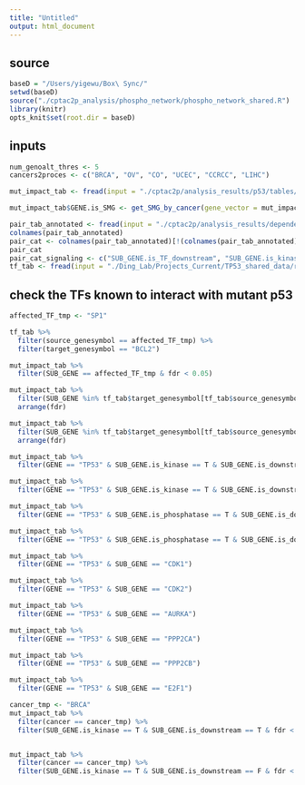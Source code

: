 ```yaml
---
title: "Untitled"
output: html_document
---
```

## source

```r
baseD = "/Users/yigewu/Box\ Sync/"
setwd(baseD)
source("./cptac2p_analysis/phospho_network/phospho_network_shared.R")
library(knitr)
opts_knit$set(root.dir = baseD)

```

## inputs
``` r
num_genoalt_thres <- 5
cancers2proces <- c("BRCA", "OV", "CO", "UCEC", "CCRCC", "LIHC")
```

```r
mut_impact_tab <- fread(input = "./cptac2p/analysis_results/p53/tables/test_mut_impact_proteome_TP53/TP53_mut_impact_proteome_RNA_cptac2p_cptac3_tab.txt", data.table = F)

mut_impact_tab$GENE.is_SMG <- get_SMG_by_cancer(gene_vector = mut_impact_tab$GENE, cancer_vector = mut_impact_tab$cancer)
```

```r
pair_tab_annotated <- fread(input = "./cptac2p/analysis_results/dependencies/tables/compile_protein_pair_table/protein_pair_table.txt", data.table = F)
colnames(pair_tab_annotated)
pair_cat <- colnames(pair_tab_annotated)[!(colnames(pair_tab_annotated) %in% c("GENE", "SUB_GENE", "pair_pro"))]
pair_cat
pair_cat_signaling <- c("SUB_GENE.is_TF_downstream", "SUB_GENE.is_kinase_substrate", "SUB_GENE.is_phosphatase_substrate", "SUB_GENE.is_complex_partner")
tf_tab <- fread(input = "./Ding_Lab/Projects_Current/TP53_shared_data/resources/PPI/TF_interactions.txt", data.table = F)

```

## check the TFs known to interact with mutant p53
```r
affected_TF_tmp <- "SP1"

tf_tab %>%
  filter(source_genesymbol == affected_TF_tmp) %>%
  filter(target_genesymbol == "BCL2")

mut_impact_tab %>%
  filter(SUB_GENE == affected_TF_tmp & fdr < 0.05)

mut_impact_tab %>%
  filter(SUB_GENE %in% tf_tab$target_genesymbol[tf_tab$source_genesymbol == affected_TF_tmp & tf_tab$is_stimulation == 1] & fdr < 0.05 & SELF == "trans") %>%
  arrange(fdr)

mut_impact_tab %>%
  filter(SUB_GENE %in% tf_tab$target_genesymbol[tf_tab$source_genesymbol == affected_TF_tmp & tf_tab$is_inhibition == 1] & fdr < 0.05 & SELF == "trans") %>%
  arrange(fdr)

```

```r
mut_impact_tab %>%
  filter(GENE == "TP53" & SUB_GENE.is_kinase == T & SUB_GENE.is_downstream == T & fdr < 0.05)

mut_impact_tab %>%
  filter(GENE == "TP53" & SUB_GENE.is_kinase == T & SUB_GENE.is_downstream == F & fdr < 0.05)

mut_impact_tab %>%
  filter(GENE == "TP53" & SUB_GENE.is_phosphatase == T & SUB_GENE.is_downstream == T & fdr < 0.05)

mut_impact_tab %>%
  filter(GENE == "TP53" & SUB_GENE.is_phosphatase == T & SUB_GENE.is_downstream == F & fdr < 0.05)

mut_impact_tab %>%
  filter(GENE == "TP53" & SUB_GENE == "CDK1")

mut_impact_tab %>%
  filter(GENE == "TP53" & SUB_GENE == "CDK2")

mut_impact_tab %>%
  filter(GENE == "TP53" & SUB_GENE == "AURKA")

mut_impact_tab %>%
  filter(GENE == "TP53" & SUB_GENE == "PPP2CA")

mut_impact_tab %>%
  filter(GENE == "TP53" & SUB_GENE == "PPP2CB")

mut_impact_tab %>%
  filter(GENE == "TP53" & SUB_GENE == "E2F1")
```

```r
cancer_tmp <- "BRCA"
mut_impact_tab %>%
  filter(cancer == cancer_tmp) %>%
  filter(SUB_GENE.is_kinase == T & SUB_GENE.is_downstream == T & fdr < 0.05)


mut_impact_tab %>%
  filter(cancer == cancer_tmp) %>%
  filter(SUB_GENE.is_kinase == T & SUB_GENE.is_downstream == F & fdr < 0.05)

```
